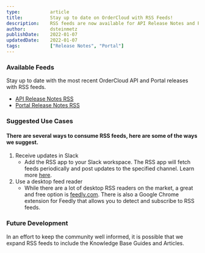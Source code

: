 ```yaml
---
type:           article
title:          Stay up to date on OrderCloud with RSS Feeds!
description:    RSS feeds are now available for API Release Notes and Portal Release Notes.
author:         dsteinmetz
publishDate:    2022-01-07
updatedDate:    2022-01-07
tags:           ["Release Notes", "Portal"]
---
```


### Available Feeds

Stay up to date with the most recent OrderCloud API and Portal releases with RSS feeds.
- [API Release Notes RSS](https://ordercloud.io/rss/release-notes.xml)
- [Portal Release Notes RSS](https://ordercloud.io/rss/portal-release-notes.xml)

### Suggested Use Cases

#### There are several ways to consume RSS feeds, here are some of the ways we suggest.

1. Receive updates in Slack
    - Add the RSS app to your Slack workspace.  The RSS app will fetch feeds periodically and post updates to the specified channel.
    Learn more [here](https://slack.com/help/articles/218688467-Add-RSS-feeds-to-Slack).
1. Use a desktop feed reader
    - While there are a lot of desktop RSS readers on the market, a great and free option is [feedly.com](https://www.feedly.com).
    There is also a Google Chrome extension for Feedly that allows you to detect and subscribe to RSS feeds.

### Future Development

In an effort to keep the community well informed, it is possible that we expand RSS feeds to include the Knowledge Base Guides and Articles. 